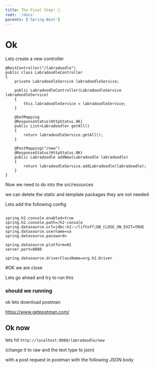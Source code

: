 ```yaml
---
title: The Final Step! 🤪
root: '/docs'
parents: ['Spring-Boot']
---
```


# Ok

Lets create a new controller 

``` 
@RestController("/labradoodle")
public class LabradoodleController
{
    private LabradoodleService labradoodleService;

    public LabradoodleController(LabradoodleService labradoodleService)
    {
        this.labradoodleService = labradoodleService;
    }

    @GetMapping
    @ResponseStatus(HttpStatus.OK)
    public List<Labradoodle> getAll()
    {
        return labradoodleService.getAll();
    }

    @PostMapping("/new")
    @ResponseStatus(HttpStatus.OK)
    public Labradoodle addNew(Labradoodle labradoodle)
    {
        return labradoodleService.addLabradoodle(labradoodle);
    }
}
```

Now we need to do into the src/resources 

we can delete the static and template packages they are not needed

Lets add the following config

```

spring.h2.console.enabled=true
spring.h2.console.path=/h2-console
spring.datasource.url=jdbc:h2:~/liftoff;DB_CLOSE_ON_EXIT=TRUE
spring.datasource.username=sa
spring.datasource.password=

spring.datasource.platform=H2
server.port=8080

spring.datasource.driverClassName=org.h2.Driver
```

#OK we are close 

Lets go ahead and try to run this

### should we running

ok lets download postman

https://www.getpostman.com/

## Ok now

lets hit ```http://localhost:8080/labradoodle/new``` 

(change it to raw and the text type to json)

with a post request in postman with the following JSON body

```



